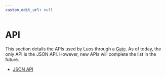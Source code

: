 ```yaml
---
custom_edit_url: null
---
```


# API

This section details the APIs used by Luos through a [Gate](../tools/gate.mdx). As of today, the only API is the JSON API. However, new APIs will complete the list in the future.

- [JSON API](./api-json.mdx)
